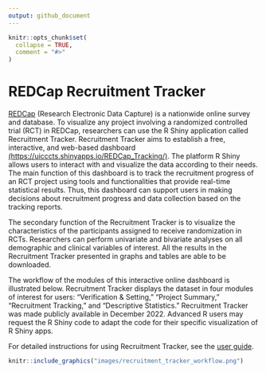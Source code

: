 ```yaml
---
output: github_document
---
```


<!-- README.md is generated from README.Rmd. Please edit that file -->

```r
knitr::opts_chunk$set(
  collapse = TRUE,
  comment = "#>"
)
```

# REDCap Recruitment Tracker

<!-- badges: start -->
<!-- badges: end -->


[REDCap](https://www.redcap.ihrp.uic.edu/) (Research Electronic Data Capture) is a nationwide online survey and database. To visualize any project involving  a randomized controlled trial (RCT) in REDCap, researchers can use the R Shiny application called Recruitment Tracker. Recruitment Tracker aims to establish a free, interactive, and web-based dashboard [(https://uicccts.shinyapps.io/REDCap_Tracking/)](https://uicccts.shinyapps.io/REDCap_Tracking/). The platform R Shiny allows users to interact with and visualize the data according to their needs. The main function of this dashboard is to track the recruitment progress of an RCT project using tools and functionalities that provide real-time statistical results. Thus, this dashboard can support users in making decisions about recruitment progress and data collection based on the tracking reports.

The secondary function of the Recruitment Tracker is to visualize the characteristics of the participants assigned to receive randomization in RCTs. Researchers can perform univariate and bivariate analyses on all demographic and clinical variables of interest. All the results in the Recruitment Tracker presented in graphs and tables are able to be downloaded.

The workflow of the modules of this interactive online dashboard is illustrated below. Recruitment Tracker displays the dataset in four modules of interest for users: "Verification & Setting," "Project Summary," "Recruitment Tracking," and "Descriptive Statistics." Recruitment Tracker was made publicly available in December 2022. Advanced R users may request the R Shiny code to adapt the code for their specific visualization of R Shiny apps.

For detailed instructions for using Recruitment Tracker, see the [user guide](REDCapRecruitmentTracker_UserManual.pdf).

```r
knitr::include_graphics("images/recruitment_tracker_workflow.png")
```
